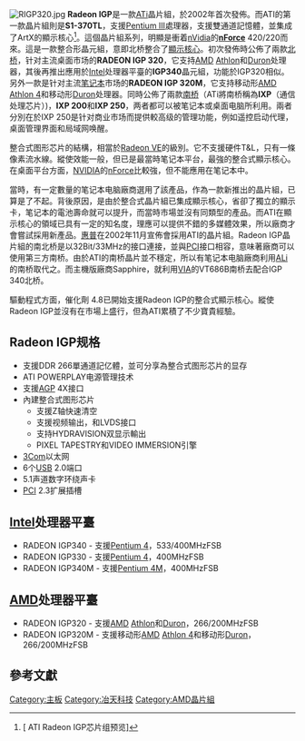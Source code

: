 {{noteTA
|G1=IT
}}
[[File:RIGP320.jpg|right]]
'''Radeon IGP'''是一款[[ATi|ATi]]晶片組，於2002年首次發佈。而ATI的第一款晶片組則是'''S1-370TL'''，支援[[Pentium_III|Pentium III]]處理器，支援雙通道記憶體，並集成了ArtX的顯示核心<ref>[ ATI Radeon IGP芯片组预览]</ref>。這個晶片組系列，明顯是衝着[[nVidia|nVidia]]的'''[[nForce|nForce]]''' 420/220而來。這是一款整合形晶元組，意即北桥整合了[[顯示核心|顯示核心]]。初次發佈時公佈了兩款[[北桥|北桥]]，针对主流桌面市场的'''RADEON IGP 320'''，它支持[[AMD|AMD]] [[Athlon|Athlon]]和[[Duron|Duron]]处理器，其後再推出應用於[[Intel|Intel]]处理器平臺的'''IGP340'''晶元組，功能於IGP320相似。另外一款是针对主流[[笔记本|笔记本]]市场的'''RADEON IGP 320M'''，它支持移动形[[AMD|AMD]] [[Athlon_4|Athlon 4]]和移动形[[Duron|Duron]]处理器。同時公佈了兩款[[南桥|南桥]]（ATi將南桥稱為'''IXP'''（通信处理芯片）)，'''IXP 200'''和'''IXP 250'''，两者都可以被笔记本或桌面电脑所利用。兩者分別在於IXP 250是针对商业市场而提供較高级的管理功能，例如遥控启动代理，桌面管理界面和局域网唤醒。

整合式图形芯片的結構，相當於[[Radeon_R100|Radeon VE]]的級別。它不支援硬件T&L，只有一條像素流水線。縱使效能一般，但已是最當時笔记本平台，最強的整合式顯示核心。在桌面平台方面，[[NVIDIA|NVIDIA]]的[[nForce|nForce]]比較強，但不能應用在笔记本中。

當時，有一定數量的笔记本电脑廠商選用了該產品，作為一款新推出的晶片組，已算是了不起。背後原因，是由於整合式晶片組已集成顯示核心，省卻了獨立的顯示卡，笔记本的電池壽命就可以提升，而當時市場並沒有同類型的產品。而ATI在顯示核心的領域已具有一定的知名度，理應可以提供不錯的多媒體效果，所以廠商才會嘗試採用新產品。[[惠普|惠普]]在2002年11月宣佈會採用ATI的晶片組。Radeon IGP晶片組的南北桥是以32Bit/33MHz的接口連接，並與[[PCI|PCI]]接口相容，意味著廠商可以使用第三方南桥。由於ATI的南桥晶片並不穩定，所以有笔记本电脑廠商利用[[ALi|ALi]]的南桥取代之。而主機版廠商Sapphire，就利用[[VIA|VIA]]的VT686B南桥去配合IGP 340北桥。

驅動程式方面，催化劑 4.8已開始支援Radeon IGP的整合式顯示核心。縱使Radeon IGP並沒有在市場上盛行，但為ATI累積了不少寶貴經驗。

== Radeon IGP规格 ==
* 支援DDR 266單通道記亿體，並可分享為整合式图形芯片的显存
* ATI POWERPLAY电源管理技术
* 支援[[AGP|AGP]] 4X接口
* 內建整合式图形芯片
** 支援Z轴快速清空
** 支援视频输出，和LVDS接口
** 支持HYDRAVISION双显示輸出
** PIXEL TAPESTRY和VIDEO IMMERSION引擎
* [[3Com|3Com]]以太网
* 6个[[USB|USB]] 2.0端口
* 5.1声道数字环绕声卡
* [[PCI|PCI]] 2.3扩展插槽

== [[Intel|Intel]]处理器平臺 ==
*RADEON IGP340 - 支援[[Pentium_4|Pentium 4]]，533/400MHzFSB
*RADEON IGP330 - 支援[[Pentium_4|Pentium 4]]，400MHzFSB
*RADEON IGP340M - 支援[[Pentium_4M|Pentium 4M]]，400MHzFSB

== [[AMD|AMD]]处理器平臺 ==
*RADEON IGP320 - 支援[[AMD|AMD]] [[Athlon|Athlon]]和[[Duron|Duron]]，266/200MHzFSB
*RADEON IGP320M - 支援移动形[[AMD|AMD]] [[Athlon_4|Athlon 4]]和移动形[[Duron|Duron]]，266/200MHzFSB

== 參考文獻 ==

{{reflist}}
{{ATI}}

[[Category:主板|Category:主板]]
[[Category:冶天科技|Category:冶天科技]]
[[Category:AMD晶片組|Category:AMD晶片組]]